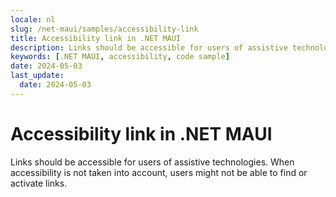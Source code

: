 ```yaml
---
locale: nl
slug: /net-maui/samples/accessibility-link
title: Accessibility link in .NET MAUI
description: Links should be accessible for users of assistive technologies.
keywords: [.NET MAUI, accessibility, code sample]
date: 2024-05-03
last_update:
  date: 2024-05-03
---
```


# Accessibility link in .NET MAUI

Links should be accessible for users of assistive technologies. When accessibility is not taken into account, users might not be able to find or activate links.

<CodeSample id="accessibility-link" platform="net-maui" locale="en"/>
